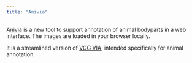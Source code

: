 ```yaml
---
title: "Anivia"
---
```


[Anivia](https://lambdaloop.com/anivia/ "Anivia website") is a new tool to support annotation of animal bodyparts in a web interface.
The images are loaded in your browser locally.

It is a streamlined version of [VGG VIA](https://www.robots.ox.ac.uk/~vgg/software/via/), intended specifically for animal annotation.
